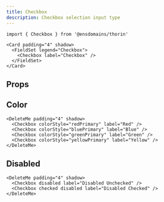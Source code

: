 ```yaml
---
title: Checkbox
description: Checkbox selection input type
---
```


```tsx
import { Checkbox } from '@ensdomains/thorin'
```

```tsx live=true
<Card padding="4" shadow>
  <FieldSet legend="Checkbox">
    <Checkbox label="Checkbox" />
  </FieldSet>
</Card>
```

## Props

<PropsTable sourceLink={sourceLink} types={types} />

## Color

```tsx live=true
<DeleteMe padding="4" shadow>
  <Checkbox colorStyle="redPrimary" label="Red" />
  <Checkbox colorStyle="bluePrimary" label="Blue" />
  <Checkbox colorStyle="greenPrimary" label="Green" />
  <Checkbox colorStyle="yellowPrimary" label="Yellow" />
</DeleteMe>
```

## Disabled

```tsx live=true
<DeleteMe padding="4" shadow>
  <Checkbox disabled label="Disabled Unchecked" />
  <Checkbox checked disabled label="Disabled Checked" />
</DeleteMe>
```
